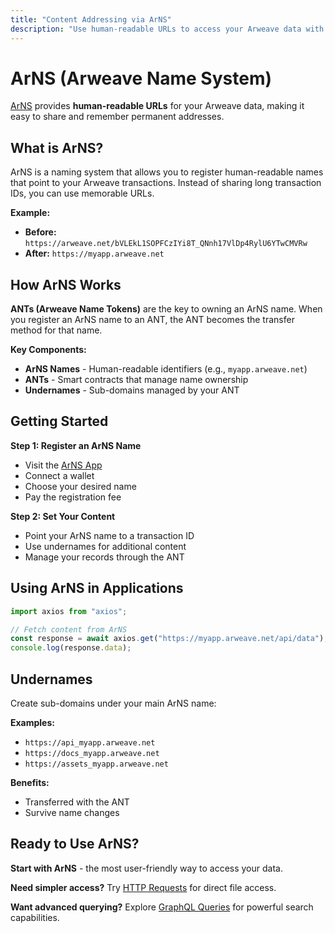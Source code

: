 ```yaml
---
title: "Content Addressing via ArNS"
description: "Use human-readable URLs to access your Arweave data with ArNS"
---
```


# ArNS (Arweave Name System)

[ArNS](https://cookbook.bobinstein.com/fundamentals/accessing-arweave-data/arns.html) provides **human-readable URLs** for your Arweave data, making it easy to share and remember permanent addresses.

## What is ArNS?

ArNS is a naming system that allows you to register human-readable names that point to your Arweave transactions. Instead of sharing long transaction IDs, you can use memorable URLs.

**Example:**

- **Before:** `https://arweave.net/bVLEkL1SOPFCzIYi8T_QNnh17VlDp4RylU6YTwCMVRw`
- **After:** `https://myapp.arweave.net`

## How ArNS Works

**ANTs (Arweave Name Tokens)** are the key to owning an ArNS name. When you register an ArNS name to an ANT, the ANT becomes the transfer method for that name.

**Key Components:**

- **ArNS Names** - Human-readable identifiers (e.g., `myapp.arweave.net`)
- **ANTs** - Smart contracts that manage name ownership
- **Undernames** - Sub-domains managed by your ANT

## Getting Started

**Step 1: Register an ArNS Name**

- Visit the [ArNS App](https://arns.app)
- Connect a wallet
- Choose your desired name
- Pay the registration fee

**Step 2: Set Your Content**

- Point your ArNS name to a transaction ID
- Use undernames for additional content
- Manage your records through the ANT

## Using ArNS in Applications


```js
import axios from "axios";

// Fetch content from ArNS
const response = await axios.get("https://myapp.arweave.net/api/data");
console.log(response.data);
```

## Undernames

Create sub-domains under your main ArNS name:

**Examples:**

- `https://api_myapp.arweave.net`
- `https://docs_myapp.arweave.net`
- `https://assets_myapp.arweave.net`

**Benefits:**

- Transferred with the ANT
- Survive name changes

## Ready to Use ArNS?

**Start with ArNS** - the most user-friendly way to access your data.

**Need simpler access?** Try [HTTP Requests](/how-to-access-data/http-requests) for direct file access.

**Want advanced querying?** Explore [GraphQL Queries](/how-to-access-data/graphql-queries) for powerful search capabilities.
